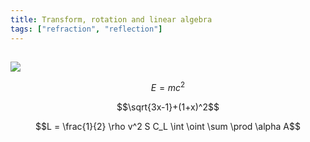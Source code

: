 ```yaml
---
title: Transform, rotation and linear algebra
tags: ["refraction", "reflection"]
---
```


<div class="w-full">
  <h2></h2>
  <image
    style="background: white;"
    className="mx-auto"
    src="/transform-rotation-and/coordinate.svg"
  ></image>
</div>

```math
E=mc^2
```

```math
\sqrt{3x-1}+(1+x)^2
```

```math
L = \frac{1}{2} \rho v^2 S C_L
\int \oint \sum \prod
\alpha A
```
